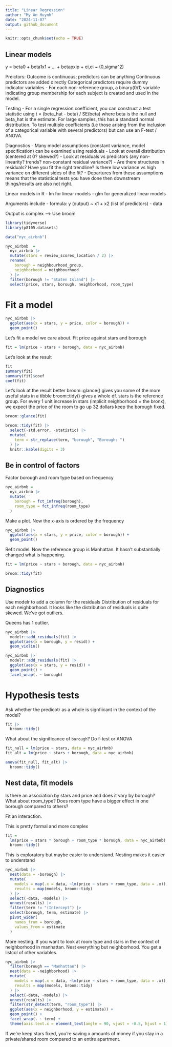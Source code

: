 ```yaml
---
title: "Linear Regression"
author: "My An Huynh"
date: "2024-11-07"
output: github_document
---
```


```r
knitr::opts_chunk$set(echo = TRUE)
```

## Linear models

y = beta0 + beta1x1 + ... + betapxip + ei,ei ~ (0,sigma^2)

Preictors:
Outcome is continuous; predictors can be anything 
Continuous predictors are added directly
Categorical predictors require dummy indicator variables 
- For each non-reference group, a binary(0/1) variable indicating group membership for each subject is created and used in the model. 

Testing
- For a single regression coefficient, you can construct a test statistic using t = (beta_hat - beta) / SE(beta) where beta is the null and beta_hat is the estimate. For large samples, this has a standard normal distribution. To test multiple coefficients (i.e those arising from the inclusion of a categorical variable with several predictors) but can use an F-test / ANOVA. 

Diagnostics
- Many model assumptions (constant variance, model specification) can be examined using residuals
  - Look at overall distribution (centered at 0? skewed?)
  - Look at residuals vs predictors (any non-linearity? trends? non-constant residual variance?)
  - Are there structures in residuals? Have you fit the right trendline? Is there low variance vs high variance on different sides of the fit? 
  - Departures from these assumptions means that the statistical tests you have done then downstream things/results are also not right. 
  
Linear models in R 
- lm for linear models
- glm for generalized linear models 

Arguments include
- formula: y (output) ~ x1 + x2 (list of predictors)
- data

Output is complex --> Use broom 


```r
library(tidyverse)
library(p8105.datasets)
```

```r
data("nyc_airbnb")

nyc_airbnb  = 
  nyc_airbnb |> 
  mutate(stars = review_scores_location / 2) |> 
  rename(
    borough = neighbourhood_group,
    neighborhood = neighbourhood
  ) |> 
  filter(borough != "Staten Island") |> 
  select(price, stars, borough, neighborhood, room_type)
```


# Fit a model 

```r
nyc_airbnb |> 
  ggplot(aes(x = stars, y = price, color = borough)) +
  geom_point()
```

Let's fit a model we care about. 
Fit price against stars and borough 

```r
fit = lm(price ~ stars + borough, data = nyc_airbnb)
```

Let's look at the result 
```r
fit
summary(fit)
summary(fit)$coef
coef(fit)

```

Let's look at the result better 
broom::glance() gives you some of the more useful stats in a tibble
broom::tidy() gives a whole df. 
stars is the reference group. For every 1 unit increase in stars (implicit neighborhood = the bronx), we expect the price of the room to go up 32 dollars keep the borough fixed.
```r
broom::glance(fit)

broom::tidy(fit) |> 
  select(-std.error, -statistic) |> 
  mutate(
    term = str_replace(term, "borough", "Borough: ")
  ) |> 
  knitr::kable(digits = 3)
```

## Be in control of factors
Factor borough and room type based on frequency
```r
nyc_airbnb = 
  nyc_airbnb |> 
  mutate(
    borough = fct_infreq(borough),
    room_type = fct_infreq(room_type)
  )
```

Make a plot. Now the x-axis is ordered by the frequency 
```r
nyc_airbnb |> 
  ggplot(aes(x = stars, y = price, color = borough)) +
  geom_point()
```

Refit model. Now the reference group is Manhattan. It hasn't substantially changed what is happening. 

```r
fit = lm(price ~ stars + borough, data = nyc_airbnb)

broom::tidy(fit)
```

## Diagnostics
Use modelr to add a column for the residuals 
Distribution of residuals for each neighborhood.
It looks like the distribution of residuals is quite skewed. We've got outliers. 

Queens has 1 outlier. 
```r
nyc_airbnb |> 
  modelr::add_residuals(fit) |> 
  ggplot(aes(x = borough, y = resid)) +
  geom_violin() 

nyc_airbnb |> 
  modelr::add_residuals(fit) |> 
  ggplot(aes(x = stars, y = resid)) +
  geom_point() +
  facet_wrap(. ~ borough)
```

# Hypothesis tests 
Ask whether the predicotr as a whole is signfiicant in the context of the model?

```r
fit |> 
  broom::tidy()
```

What about the significance of `borough`? Do f-test or ANOVA

```r
fit_null = lm(price ~ stars, data = nyc_airbnb)
fit_alt = lm(price ~ stars + borough, data = nyc_airbnb)

anova(fit_null, fit_alt) |> 
  broom::tidy()
```

## Nest data, fit models

Is there an association by stars and price and does it vary by borough? What about room_type? Does room type have a bigger effect in one borough compared to others?

Fit an interaction. 

This is pretty formal and more complex
```r
fit = 
  lm(price ~ stars * borough + room_type * borough, data = nyc_airbnb) |> 
  broom::tidy()
```


This is exploratory but maybe easier to understand. Nesting makes it easier to understand

```r
nyc_airbnb |> 
  nest(data = -borough) |> 
  mutate(
    models = map(.x = data, ~lm(price ~ stars + room_type, data = .x)),
    results = map(models, broom::tidy)
  ) |>
  select(-data, -models) |> 
  unnest(results) |> 
  filter(term != "(Intercept") |> 
  select(borough, term, estimate) |> 
  pivot_wider(
    names_from = borough,
    values_from = estimate
  )
```


More nesting. If you want to look at room type and stars in the context of neighborhood in manhattan. Nest everything but neighborhood. You get a listcol of other variables. 

```r
nyc_airbnb |> 
  filter(borough == "Manhattan") |> 
  nest(data = -neighborhood) |> 
  mutate(
    models = map(.x = data, ~lm(price ~ stars + room_type, data = .x)),
    results = map(models, broom::tidy)
  ) |>
  select(-data, -models) |> 
  unnest(results) |> 
  filter(str_detect(term, "room_type")) |> 
  ggplot(aes(x = neighborhood, y = estimate)) +
  geom_point() +
  facet_wrap(. ~ term) +
  theme(axis.text.x = element_text(angle = 90, vjust = -0.5, hjust = 1))
```

If we're keep stars fixed, you're saving x amounts of money if you stay in a private/shared room compared to an entire apartment. 
